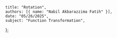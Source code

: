     title: "Rotation",
    authors: [{ name: "Nabil Akbarazzima Fatih" }],
    date: "05/26/2025",
    subject: "Function Transformation",
};